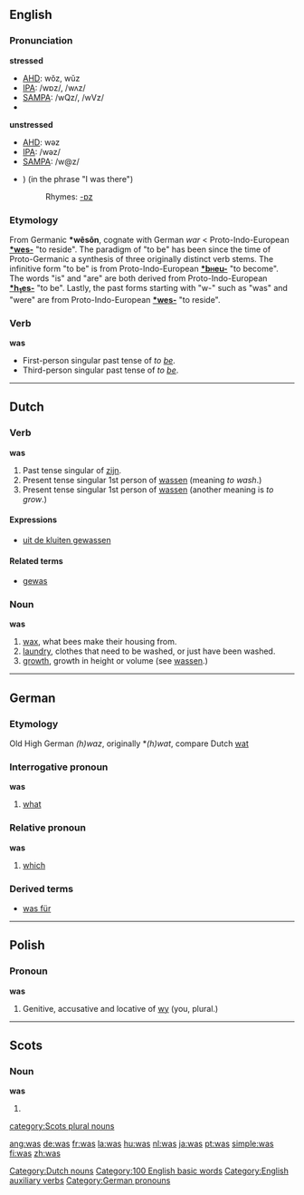 {{wikipedia}}
==English==

{{rank|in|I|that|8|was|he|his|with}}

===Pronunciation===
'''stressed'''
*[[w:AHD|AHD]]: wŏz, wŭz 
*[[w:IPA|IPA]]: /wɒz/, /wʌz/
*[[w:SAMPA|SAMPA]]: /wQz/, /wVz/
*{{audio|en-us-was-stressed.ogg|Audio (US)}}

'''unstressed'''
*[[w:AHD|AHD]]: wəz 
*[[w:IPA|IPA]]: /wəz/
*[[w:SAMPA|SAMPA]]: /w@z/
*{{audio|en-us-was-unstressed.ogg|Audio (US)}} ) (in the phrase "I was there")
*:Rhymes: [[Rhymes:English:-ɒz|-ɒz]]

===Etymology===
From Germanic '''*wêsôn''', cognate with German ''war'' < Proto-Indo-European '''[[Wiktionary Appendix:Proto-Indo-European roots|*wes-]]''' "to reside". The paradigm of "to be" has been since the time of Proto-Germanic a synthesis of three originally distinct verb stems. The infinitive form "to be" is from Proto-Indo-European '''[[Wiktionary Appendix:Proto-Indo-European roots|*b<font size=-2>H</font>eu-]]''' "to become". The words "is" and "are" are both derived from Proto-Indo-European '''[[Wiktionary Appendix:Proto-Indo-European roots|*h<sub>1</sub>es-]]''' "to be". Lastly, the past forms starting with "w-" such as "was" and "were" are from Proto-Indo-European '''[[Wiktionary Appendix:Proto-Indo-European roots|*wes-]]''' "to reside".

===Verb===
'''was'''

* First-person singular past tense of ''to [[be]]''.
* Third-person singular past tense of ''to [[be]]''.

----

==Dutch==
===Verb===
'''was'''

# Past tense singular of [[zijn]].
# Present tense singular 1st person of [[wassen]] (meaning ''to wash''.)
# Present tense singular 1st person of [[wassen]] (another meaning is ''to grow''.)

====Expressions====
*[[uit de kluiten gewassen]]

====Related terms====
*[[gewas]] {{n}}

===Noun===
'''was'''

# [[wax]], what bees make their housing from.
# [[laundry]], clothes that need to be washed, or just have been washed.
# [[growth]], growth in height or volume (see [[wassen]].)

----

==German==
===Etymology===
Old High German ''(h)waz'', originally *''(h)wat'', compare Dutch [[wat]]
===Interrogative pronoun===
'''was'''

# [[what]]

===Relative pronoun===
'''was'''
# [[which]]

===Derived terms===
*[[was für]]

----

==Polish==
===Pronoun===
'''was'''

# Genitive, accusative and locative of [[wy]] (you, plural.)

----

==Scots==

===Noun===
'''was'''
# {{plural of|wa}}

[[category:Scots plural nouns]]

[[Category:Dutch nouns]]
[[Category:100 English basic words]]
[[Category:English auxiliary verbs]]
[[Category:German pronouns]]

[[ang:was]]
[[de:was]]
[[fr:was]]
[[la:was]]
[[hu:was]]
[[nl:was]]
[[ja:was]]
[[pt:was]]
[[simple:was]]
[[fi:was]]
[[zh:was]]
